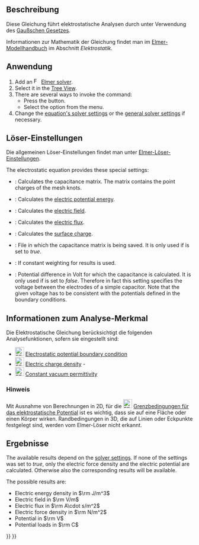 <languages/>

{{Docnav/de
|[[FEM_EquationDeformation/de|Verformungsgleichung]]
|[[FEM_EquationElectricforce/de|GleichungElektrischeKraft]]
|[[FEM_Workbench/de|FEM]]
|IconL=FEM_EquationDeformation.svg
|IconR=FEM_EquationElectricforce.svg
|IconC=Workbench_FEM.svg
}}

{{GuiCommand/de
|Name=FEM EquationElectrostatic
|Name/de=FEM GleichungElektrostatik
|MenuLocation=Lösen → Electromagnetic Equations → Electrostatic Equation
|Workbenches=[[FEM_Workbench/de|FEM]]
|Version=0.19
|SeeAlso=[[FEM_EquationElectricforce/de|FEM GleichungElektrischeKraft]], [[FEM_Example_Capacitance_Two_Balls/de|FEM Beispiel Kapazität zweier Kugeln]]
}}

<span id="Description"></span>
==Beschreibung==

Diese Gleichung führt elektrostatische Analysen durch unter Verwendung des [https://de.wikipedia.org/wiki/Gau%C3%9Fsches_Gesetz Gaußschen Gesetzes].

Informationen zur Mathematik der Gleichung findet man im [https://www.elmerfem.org/blog/documentation/ Elmer-Modellhandbuch] im Abschnitt ''Elektrostatik''.

<span id="Usage"></span>
==Anwendung==

<div lang="en" dir="ltr" class="mw-content-ltr">
# Add an [[Image:FEM_SolverElmer.svg|16px|link=FEM_SolverElmer#Equations]] [[FEM_SolverElmer#Equations|Elmer solver]].
# Select it in the [[Tree_View|Tree View]].
# There are several ways to invoke the command:
#* Press the {{Button|[[Image:FEM_EquationElectrostatic.svg|16px]] [[FEM_EquationElectrostatic|Electrostatic Equation]]}} button.
#* Select the {{MenuCommand|Solve → Electromagnetic Equations → [[Image:FEM_EquationElectrostatic.svg|16px]] Electrostatic Equation}} option from the menu.
# Change the [[#Solver_Settings|equation's solver settings]] or the [[FEM_SolverElmer_SolverSettings|general solver settings]] if necessary.
</div>

<span id="Solver_Settings"></span>
==Löser-Einstellungen==

Die allgemeinen Löser-Einstellungen findet man unter [[FEM_SolverElmer_SolverSettings/de|Elmer-Löser-Einstellungen]].

<div lang="en" dir="ltr" class="mw-content-ltr">
The electrostatic equation provides these special settings:
* {{PropertyData|Calculate Capacitance Matrix}}: Calculates the capacitance matrix. The matrix contains the point charges of the mesh knots.
* {{PropertyData|Calculate Electric Energy}}: Calculates the [https://en.wikipedia.org/wiki/Electric_potential_energy electric potential energy].
* {{PropertyData|Calculate Electric Field}}: Calculates the [https://en.wikipedia.org/wiki/Electric_field electric field].
* {{PropertyData|Calculate Electric Flux}}: Calculates the [https://en.wikipedia.org/wiki/Electric_flux electric flux].
* {{PropertyData|Calculate Surface Charge}}: Calculates the [https://en.wikipedia.org/wiki/Surface_charge surface charge].
* {{PropertyData|Capacitance Matrix Filename}}: File in which the capacitance matrix is being saved. It is only used if {{PropertyData|Calculate Capacitance Matrix}} is set to ''true''.
* {{PropertyData|Constant Weights}}: If  constant weighting for results is used.
* {{PropertyData|Potential Difference}}: Potential difference in Volt for which the capacitance is calculated. It is only used if {{PropertyData|Calculate Capacitance Matrix}} is set to ''false''. Therefore in fact this setting specifies the voltage between the electrodes of a simple capacitor. Note that the given voltage has to be consistent with the potentials defined in the boundary conditions.
</div>

<span id="Analysis_Feature_Information"></span>
==Informationen zum Analyse-Merkmal==

Die Elektrostatische Gleichung berücksichtigt die folgenden Analysefunktionen, sofern sie eingestellt sind:

<div lang="en" dir="ltr" class="mw-content-ltr">
* [[Image:FEM_ConstraintElectrostaticPotential.svg|24px]] [[FEM_ConstraintElectrostaticPotential|Electrostatic potential boundary condition]]
* [[Image:FEM_ConstraintElectricChargeDensity.svg|24px]] [[FEM_ElectricChargeDensity|Electric charge density]] - {{Version|1.1}}
* [[Image:FEM_ConstantVacuumPermittivity.svg|24px]] [[FEM_ConstantVacuumPermittivity|Constant vacuum permittivity]]
</div>

<span id="Note"></span>
===Hinweis===

Mit Ausnahme von Berechnungen in 2D, für die [[Image:FEM_ConstraintElectrostaticPotential.svg|24px]] [[FEM_ConstraintElectrostaticPotential/de|Grenzbedingungen für das elektrostatische Potential]] ist es wichtig, dass sie auf eine Fläche oder einen Körper wirken. Randbedingungen in 3D, die auf Linien oder Eckpunkte festgelegt sind, werden vom Elmer-Löser nicht erkannt.

<span id="Results"></span>
==Ergebnisse==

<div lang="en" dir="ltr" class="mw-content-ltr">
The available results depend on the [[#Solver_Settings|solver settings]]. If none of the {{PropertyData|Calculate *}} settings was set to ''true'', only the electric force density and the electric potential are calculated. Otherwise also the corresponding results will be available.
</div>

<div lang="en" dir="ltr" class="mw-content-ltr">
The possible results are:
* Electric energy density in <math>\rm J/m^3</math>
* Electric field in <math>\rm V/m</math>
* Electric flux in <math>\rm A\cdot s/m^2</math>
* Electric force density in <math>\rm N/m^2</math>
* Potential in <math>\rm V</math>
* Potential loads in <math>\rm C</math>
</div>


{{Docnav/de
|[[FEM_EquationDeformation/de|Verformungsgleichung]]
|[[FEM_EquationElectricforce/de|GleichungElektrischeKraft]]
|[[FEM_Workbench/de|FEM]]
|IconL=FEM_EquationDeformation.svg
|IconR=FEM_EquationElectricforce.svg
|IconC=Workbench_FEM.svg
}}

{{FEM_Tools_navi{{#translation:}}}}
{{Userdocnavi{{#translation:}}}}